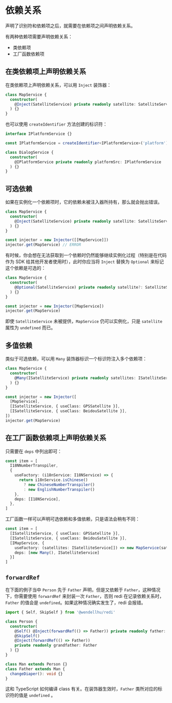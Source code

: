 
# 依赖关系

声明了识别符和依赖项之后，就需要在依赖项之间声明依赖关系。

有两种依赖项需要声明依赖关系：

* 类依赖项
* 工厂函数依赖项

## 在类依赖项上声明依赖关系

在类依赖项上声明依赖关系，可以用 `Inject` 装饰器：

```ts highlight=3
class MapService {
  constructor(
    @Inject(SatelliteService) private readonly satellite: SatelliteService
  ) {}
}
```

也可以使用 `createIdentifier` 方法创建的标识符：

```ts highlight=7
interface IPlatformService {}

const IPlatformService = createIdentifier<IPlatformService>('platform')

class DialogService {
  constructor(
    @IPlatformService private readonly platformSrc: IPlatformService
  ) {}
}
```

## 可选依赖

如果在实例化一个依赖项时，它的依赖未被注入器所持有，那么就会抛出错误。

```ts highlight=3,8
class MapService {
  constructor(
    @Inject(SatelliteService) private readonly satellite: SatelliteService
  ) {}
}

const injector = new Injector([[MapService]])
injector.get(MapService) // ERROR
```

有时候，你会想在无法获取到一个依赖时仍然能够继续实例化过程（特别是在代码作为 SDK 给其他开发者使用时），此时你应当将 `Inject` 替换为 `Optional` 来标记这个依赖是可选的：

```ts highlight=3,8
class MapService {
  constructor(
    @Optional(SatelliteService) private readonly satellite?: SatelliteService
  ) {}
}

const injector = new Injector([MapService])
injector.get(MapService)
```

即使 `SatelliteService` 未被提供，`MapService` 仍可以实例化，只是 `satellite` 属性为 `undefined` 而已。

## 多值依赖

类似于可选依赖，可以用 `Many` 装饰器标识一个标识符注入多个依赖项：

```ts highlight=3,9-10
class MapService {
  constructor(
    @Many(ISatelliteService) private readonly satellites: ISatelliteService[]
  ) {}
}

const injector = new Injector([
  [MapService],
  [ISatelliteService, { useClass: GPSSatellite }],
  [ISatelliteService, { useClass: BeidouSatellite }],
])
injector.get(MapService)
```

## 在工厂函数依赖项上声明依赖关系

只需要在 `deps` 中列出即可：

```ts highlight=9
const item = [
  I18NNumberTranspiler,
  {
    useFactory: (i18nService: I18NService) => {
      return i18nService.isChinese()
        ? new ChineseNumberTranspiler()
        : new EnglishNumberTranspiler()
    },
    deps: [I18NService],
  },
]
```

工厂函数一样可以声明可选依赖和多值依赖，只是语法会稍有不同：

```ts highlight=6
const item = [
  [ISatelliteService, { useClass: GPSSatellite }],
  [ISatelliteService, { useClass: BeidouSatellite }],
  [IMapService, {
    useFactory: (satellites: ISatelliteService[]) => new MapService(satellites),
    deps: [new Many(), ISatelliteService]
  }]
]
```

## `forwardRef`

在下面的例子当中 `Person` 先于 `Father` 声明，但是又依赖于 `Father`，这种情况下，你需要使用 `forwardRef` 来封装一次 `Father`，否则 redi 在记录依赖关系时， `Father` 的值会是 `undefined`。如果这种情况确实发生了，redi 会报错。

```ts highlight=5,7
import { Self, SkipSelf } from '@wendellhu/redi'

class Person {
  constructor(
    @Self() @Inject(forwardRef(() => Father)) private readonly father: Father,
    @SkipSelf()
    @Inject(forwardRef(() => Father))
    private readonly grandfather: Father
  ) {}
}

class Man extends Person {}
class Father extends Man {
  changeDiaper(): void {}
}
```

<Callout>这和 TypeScript 如何编译 class 有关。在装饰器生效时，`Father` 类所对应的标识符的值是 `undefined` 。</Callout>

